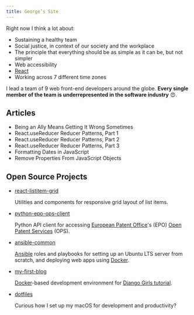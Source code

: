 ```yaml
---
title: George’s Site
---
```




Right now I think a lot about:

- Sustaining a healthy team
- Social justice, in context of our society and the workplace
- The principle that everything should be as simple as it can be, but not
  simpler
- Web accessibility
- [React][]
- Working across 7 different time zones

I lead a team of 9 web front-end developers around the globe. **Every single
member of the team is underrepresented in the software industry** 😍.

## Articles

- <Link to="/articles/workplace-justice-ally/">
    Being an Ally Means Getting It Wrong Sometimes
  </Link>
- <Link to="/articles/reducer-patterns/part-1/">
    React.useReducer Reducer Patterns, Part 1
  </Link>
- <Link to="/articles/reducer-patterns/part-2/">
    React.useReducer Reducer Patterns, Part 2
  </Link>
- <Link to="/articles/reducer-patterns/part-3/">
    React.useReducer Reducer Patterns, Part 3
  </Link>
- <Link to="/articles/to-locale-date-string/">
    Formatting Dates in JavaScript
  </Link>
- <Link to="/articles/remove-unwanted-properties/">
    Remove Properties From JavaScript Objects
  </Link>

## Open Source Projects

- <a href="https://github.com/gsong/react-listitem-grid">react-listitem-grid</a>

  Utilities and components for responsive grid layout of list items.

- <a href="https://github.com/gsong/python-epo-ops-client">
    python-epo-ops-client
  </a>

  Python API client for accessing [European Patent Office][epo]'s (EPO) [Open
  Patent Services][ops] (OPS).

- <a href="https://github.com/gsong/ansible-common">ansible-common</a>

  [Ansible][] roles and playbooks for setting up an Ubuntu LTS server from
  scratch, and deploying web apps using [Docker][].

- <a href="https://github.com/gsong/my-first-blog">my-first-blog</a>

  [Docker][]-based development environment for [Django Girls tutorial][djgirls].

- <a href="https://github.com/gsong/dotfiles">dotfiles</a>

  Curious how I set up my macOS for development and productivity?

[ansible]: https://docs.ansible.com/ansible/latest/index.html
[djgirls]: https://tutorial.djangogirls.org/en/
[docker]: https://www.docker.com
[epo]: https://epo.org
[ops]: https://www.epo.org/searching-for-patents/data/web-services/ops.html
[react]: https://reactjs.org


